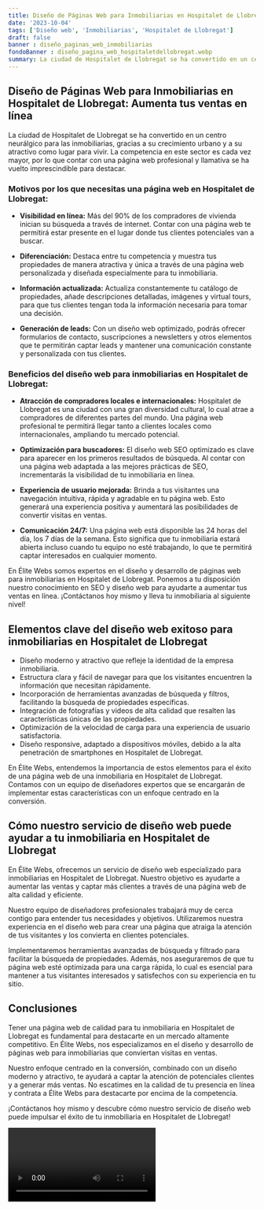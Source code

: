```yaml
---
title: Diseño de Páginas Web para Inmobiliarias en Hospitalet de Llobregat
date: '2023-10-04'
tags: ['Diseño web', 'Inmobiliarias', 'Hospitalet de Llobregat']
draft: false
banner : diseño_paginas_web_inmobiliarias
fondoBanner : diseño_pagina_web_hospitaletdellobregat.webp
summary: La ciudad de Hospitalet de Llobregat se ha convertido en un centro neurálgico para las inmobiliarias, gracias a su crecimiento urbano y a su atractivo como lugar para vivir. La competencia en este sector es cada vez mayor, por lo que contar con una página web profesional y llamativa se ha vuelto imprescindible para destacar.
---
```


## Diseño de Páginas Web para Inmobiliarias en Hospitalet de Llobregat: Aumenta tus ventas en línea

La ciudad de Hospitalet de Llobregat se ha convertido en un centro neurálgico para las inmobiliarias, gracias a su crecimiento urbano y a su atractivo como lugar para vivir. La competencia en este sector es cada vez mayor, por lo que contar con una página web profesional y llamativa se ha vuelto imprescindible para destacar.

### Motivos por los que necesitas una página web en Hospitalet de Llobregat:

- **Visibilidad en línea:** Más del 90% de los compradores de vivienda inician su búsqueda a través de internet. Contar con una página web te permitirá estar presente en el lugar donde tus clientes potenciales van a buscar.

- **Diferenciación:** Destaca entre tu competencia y muestra tus propiedades de manera atractiva y única a través de una página web personalizada y diseñada especialmente para tu inmobiliaria.

- **Información actualizada:** Actualiza constantemente tu catálogo de propiedades, añade descripciones detalladas, imágenes y virtual tours, para que tus clientes tengan toda la información necesaria para tomar una decisión.

- **Generación de leads:** Con un diseño web optimizado, podrás ofrecer formularios de contacto, suscripciones a newsletters y otros elementos que te permitirán captar leads y mantener una comunicación constante y personalizada con tus clientes.

### Beneficios del diseño web para inmobiliarias en Hospitalet de Llobregat:

- **Atracción de compradores locales e internacionales:** Hospitalet de Llobregat es una ciudad con una gran diversidad cultural, lo cual atrae a compradores de diferentes partes del mundo. Una página web profesional te permitirá llegar tanto a clientes locales como internacionales, ampliando tu mercado potencial.

- **Optimización para buscadores:** El diseño web SEO optimizado es clave para aparecer en los primeros resultados de búsqueda. Al contar con una página web adaptada a las mejores prácticas de SEO, incrementarás la visibilidad de tu inmobiliaria en línea.

- **Experiencia de usuario mejorada:** Brinda a tus visitantes una navegación intuitiva, rápida y agradable en tu página web. Esto generará una experiencia positiva y aumentará las posibilidades de convertir visitas en ventas.

- **Comunicación 24/7:** Una página web está disponible las 24 horas del día, los 7 días de la semana. Esto significa que tu inmobiliaria estará abierta incluso cuando tu equipo no esté trabajando, lo que te permitirá captar interesados en cualquier momento.

En Élite Webs somos expertos en el diseño y desarrollo de páginas web para inmobiliarias en Hospitalet de Llobregat. Ponemos a tu disposición nuestro conocimiento en SEO y diseño web para ayudarte a aumentar tus ventas en línea. ¡Contáctanos hoy mismo y lleva tu inmobiliaria al siguiente nivel!

<GifSeo />

<Cta />

## Elementos clave del diseño web exitoso para inmobiliarias en Hospitalet de Llobregat

- Diseño moderno y atractivo que refleje la identidad de la empresa inmobiliaria.
- Estructura clara y fácil de navegar para que los visitantes encuentren la información que necesitan rápidamente.
- Incorporación de herramientas avanzadas de búsqueda y filtros, facilitando la búsqueda de propiedades específicas.
- Integración de fotografías y videos de alta calidad que resalten las características únicas de las propiedades.
- Optimización de la velocidad de carga para una experiencia de usuario satisfactoria.
- Diseño responsive, adaptado a dispositivos móviles, debido a la alta penetración de smartphones en Hospitalet de Llobregat.

En Élite Webs, entendemos la importancia de estos elementos para el éxito de una página web de una inmobiliaria en Hospitalet de Llobregat. Contamos con un equipo de diseñadores expertos que se encargarán de implementar estas características con un enfoque centrado en la conversión.

## Cómo nuestro servicio de diseño web puede ayudar a tu inmobiliaria en Hospitalet de Llobregat

En Élite Webs, ofrecemos un servicio de diseño web especializado para inmobiliarias en Hospitalet de Llobregat. Nuestro objetivo es ayudarte a aumentar las ventas y captar más clientes a través de una página web de alta calidad y eficiente.

Nuestro equipo de diseñadores profesionales trabajará muy de cerca contigo para entender tus necesidades y objetivos. Utilizaremos nuestra experiencia en el diseño web para crear una página que atraiga la atención de tus visitantes y los convierta en clientes potenciales.

Implementaremos herramientas avanzadas de búsqueda y filtrado para facilitar la búsqueda de propiedades. Además, nos aseguraremos de que tu página web esté optimizada para una carga rápida, lo cual es esencial para mantener a tus visitantes interesados y satisfechos con su experiencia en tu sitio.

## Conclusiones

Tener una página web de calidad para tu inmobiliaria en Hospitalet de Llobregat es fundamental para destacarte en un mercado altamente competitivo. En Élite Webs, nos especializamos en el diseño y desarrollo de páginas web para inmobiliarias que conviertan visitas en ventas.

Nuestro enfoque centrado en la conversión, combinado con un diseño moderno y atractivo, te ayudará a captar la atención de potenciales clientes y a generar más ventas. No escatimes en la calidad de tu presencia en línea y contrata a Élite Webs para destacarte por encima de la competencia.

¡Contáctanos hoy mismo y descubre cómo nuestro servicio de diseño web puede impulsar el éxito de tu inmobiliaria en Hospitalet de Llobregat!

<Video />

<CtaBot job='Inmobiliarias' city='Hospitalet de Llobregat'/>

<Gmaps query='Hospitalet de Llobregat+españa+maps' />